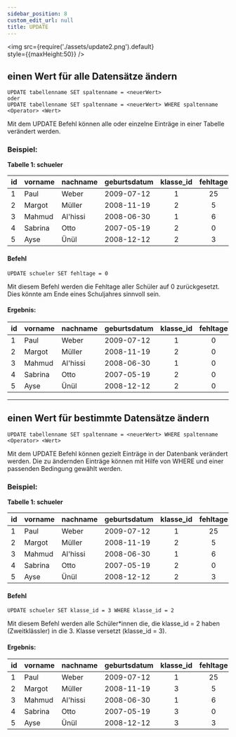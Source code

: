 ```yaml
---
sidebar_position: 8
custom_edit_url: null
title: UPDATE
---
```


<img
  src={require('./assets/update2.png').default}  
  style={{maxHeight:50}}
/>

## einen Wert für alle Datensätze ändern

```
UPDATE tabellenname SET spaltenname = <neuerWert>
oder
UPDATE tabellenname SET spaltenname = <neuerWert> WHERE spaltenname <Operator> <Wert>
```
Mit dem UPDATE Befehl können alle oder einzelne Einträge in einer Tabelle verändert werden.

### Beispiel:

**Tabelle 1: schueler**

|id| vorname   | nachname | geburtsdatum | klasse_id | fehltage |
|--|--------   | -------- | ------------ | :-------: |:-:|
|1 | Paul      | Weber    | 2009-07-12   |     1     |25|
|2 | Margot    | Müller   | 2008-11-19   |     2     |5|
|3 | Mahmud    | Al'hissi | 2008-06-30   |     1     |6|
|4 | Sabrina   |  Otto    | 2007-05-19   |     2     |0|
|5 | Ayse      | Ünül     | 2008-12-12   |     2     |3|

#### Befehl


```
UPDATE schueler SET fehltage = 0
```
Mit diesem Befehl werden die Fehltage aller Schüler auf 0 zurückgesetzt. Dies könnte am Ende eines Schuljahres sinnvoll sein.

#### Ergebnis:

|id| vorname   | nachname | geburtsdatum | klasse_id | fehltage |
|--|--------   | -------- | ------------ | :-------: |:-:|
|1 | Paul      | Weber    | 2009-07-12   |     1     |0|
|2 | Margot    | Müller   | 2008-11-19   |     2     |0|
|3 | Mahmud    | Al'hissi | 2008-06-30   |     1     |0|
|4 | Sabrina   |  Otto    | 2007-05-19   |     2     |0|
|5 | Ayse      | Ünül     | 2008-12-12   |     2     |0|



---


## einen Wert für bestimmte Datensätze ändern

```
UPDATE tabellenname SET spaltenname = <neuerWert> WHERE spaltenname <Operator> <Wert>
```
Mit dem UPDATE Befehl können gezielt Einträge in der Datenbank verändert werden. Die zu ändernden Einträge können mit Hilfe von WHERE und einer passenden Bedingung gewählt werden.

### Beispiel:

**Tabelle 1: schueler**

|id| vorname   | nachname | geburtsdatum | klasse_id | fehltage |
|--|--------   | -------- | ------------ | :-------: |:-:|
|1 | Paul      | Weber    | 2009-07-12   |     1     |25|
|2 | Margot    | Müller   | 2008-11-19   |     2     |5|
|3 | Mahmud    | Al'hissi | 2008-06-30   |     1     |6|
|4 | Sabrina   |  Otto    | 2007-05-19   |     2     |0|
|5 | Ayse      | Ünül     | 2008-12-12   |     2     |3|

#### Befehl


```
UPDATE schueler SET klasse_id = 3 WHERE klasse_id = 2
```

Mit diesem Befehl werden alle Schüler*innen die, die klasse_id = 2 haben (Zweitklässler) in die 3. Klasse versetzt (klasse_id = 3).

#### Ergebnis:

|id| vorname   | nachname | geburtsdatum | klasse_id | fehltage |
|--|--------   | -------- | ------------ | :-------: |:-:|
|1 | Paul      | Weber    | 2009-07-12   |     1     |25|
|2 | Margot    | Müller   | 2008-11-19   |     3     |5|
|3 | Mahmud    | Al'hissi | 2008-06-30   |     1     |6|
|4 | Sabrina   |  Otto    | 2007-05-19   |     3     |0|
|5 | Ayse      | Ünül     | 2008-12-12   |     3     |3|
